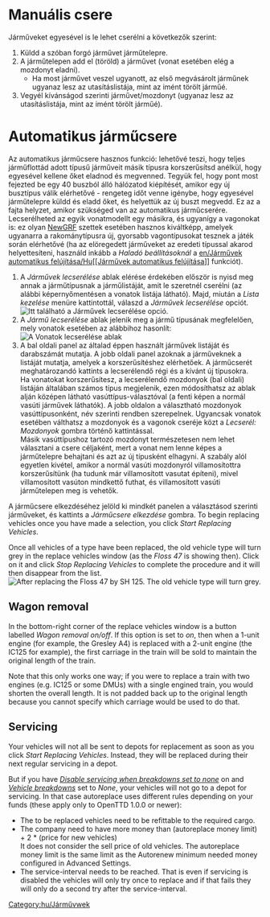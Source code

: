 {{hu/Manual/Tutorial/Oktatás}}
= Manuális csere =
Járműveket egyesével is le lehet cserélni a következők szerint:
# Küldd a szóban forgó járművet járműtelepre.
# A járműtelepen add el (töröld) a járművet (vonat esetében elég a mozdonyt eladni).
#*Ha most járművet veszel ugyanott, az első megvásárolt járműnek ugyanaz lesz az utasításlistája, mint az imént törölt járműé.
# Vegyél kívánságod szerinti járművet/mozdonyt (ugyanaz lesz az utasításlistája, mint az imént törölt járműé).

= Automatikus járműcsere =

Az automatikus járműcsere hasznos funkció: lehetővé teszi, hogy teljes járműflottád adott típusű járműveit másik típusra korszerűsítsd anélkül, hogy egyesével kellene őket eladnod és megvenned. Tegyük fel, hogy pont most fejezted be egy 40 buszból álló hálózatod kiépítését, amikor egy új busztípus válik elérhetővé - rengeteg időt venne igénybe, hogy egyesével járműtelepre küldd és eladd őket, és helyettük az új buszt megvedd. Ez az a fajta helyzet, amikor szükséged van az automatikus járműcserére. Lecserélheted az egyik vonatmodellt egy másikra, és ugyanígy a vagonokat is: ez olyan [[hu/Manual/NewGRF|NewGRF]] szettek esetében hasznos kiváltképp, amelyek ugyanarra a rakománytípusra új, gyorsabb vagontípusokat tesznek a játék során elérhetővé (ha az elöregedett járműveket az eredeti típussal akarod helyettesíteni, használd inkább a ''Haladó beállításoknál'' a [[en/Járművek automatikus felújítása/Hu[[Járművek automatikus felújítása]]]] funkciót).


# A ''Járművek lecserélése'' ablak elérése érdekében először is nyisd meg annak a járműtípusnak a járműlistáját, amit le szeretnél cserélni (az alábbi képernyőmentésen a vonatok listája látható). Majd, miután a ''Lista kezelése'' menüre kattintottál, válaszd a ''Járművek lecserélése'' opciót.<br>[[File:en/Manual/ManageList.png|frame|none|Itt található a ''Járművek lecserélése'' opció.]]
# A ''Jármű lecserélése'' ablak jelenik meg a jármű típusának megfelelően, mely vonatok esetében az alábbihoz hasonlít:<br>[[File:en/Manual/ReplaceTrain.png|frame|none|A ''Vonatok lecserélése'' ablak]]
# A bal oldali panel az általad éppen használt járművek listáját és darabszámát mutatja. A jobb oldali panel azoknak a járműveknek a listáját mutatja, amelyek a korszerűsítéshez elérhetőek. A járműcserét meghatározandó kattints a lecserélendő régi és a kívánt új típusokra.<br>Ha vonatokat korszerűsítesz, a lecserélendő mozdonyok (bal oldali) listáján általában számos típus megjelenik, ezen módosíthatsz az ablak alján középen látható vasúttípus-választóval (a fenti képen a normál vasúti járművek láthatók). A jobb oldalon a választható mozdonyok vasúttípusonként, név szerinti rendben szerepelnek. Ugyancsak vonatok esetében válthatsz a mozdonyok és a vagonok cseréje közt a ''Lecserél: Mozdonyok'' gombra történő kattintással.<br>Másik vasúttípushoz tartozó mozdonyt természetesen nem lehet választani a csere céljaként, mert a vonat nem lenne képes a járműtelepre behajtani és azt az új típusként elhagyni. A szabály alól egyetlen kivétel, amikor a normál vasúti mozdonyról villamosítottra korszerűsítünk (ha tudunk már villamosított vasutat építeni), mivel villamosított vasúton mindkettő futhat, és villamosított vasúti járműtelepen meg is vehetők. 

A járműcsere elkezdéséhez jelöld ki mindkét panelen a választásod szerinti járműveket, és kattints a ''Járműcsere elkezdése'' gombra.
To begin replacing vehicles once you have made a selection, you click ''Start Replacing Vehicles''.

Once all vehicles of a type have been replaced, the old vehicle type will turn grey in the replace vehicles window (as the ''Floss 47'' is showing then).  Click on it and click ''Stop Replacing Vehicles'' to complete the procedure and it will then disappear from the list.
[[File:en/Manual/ReplaceTrain2.png|frame|none|After replacing the ''Floss 47'' by ''SH 125''. The old vehicle type will turn grey.]]

==Wagon removal==
In the bottom-right corner of the replace vehicles window is a button labelled  ''Wagon removal on/off''. If this option is set to ''on'', then when a 1-unit engine (for example, the Gresley A4) is replaced with a 2-unit engine (the IC125 for example), the first carriage in the train will be sold to maintain the original length of the train. 

Note that this only works one way; if you were to replace a train with two engines (e.g. IC125 or some DMUs) with a single engined train, you would shorten the overall length. It is not padded back up to the original length because you cannot specify which carriage would be used to do that.

==Servicing==
Your vehicles will not all be sent to depots for replacement as soon as you click ''Start Replacing Vehicles''.  Instead, they will be replaced during their next regular servicing in a depot.

But if you have ''[[en/Archive/Manual/Settings/Advanced Settings/Vehicles#disable-servicing-when-breakdowns-set-to-none|Disable servicing when breakdowns set to none]]'' on and ''[[en/Archive/Manual/Settings/Difficulty#vehicle-breakdowns|Vehicle breakdowns]]'' set to ''None'', your vehicles will not go to a depot for servicing. In that case autoreplace uses different rules depending on your funds (these apply only to OpenTTD 1.0.0 or newer):
* The to be replaced vehicles need to be refittable to the required cargo.
* The company need to have more money than (autoreplace money limit) + 2 * (price for new vehicles)<br/>It does not consider the sell price of old vehicles. The autoreplace money limit is the same limit as the Autorenew minimum needed money configured in Advanced Settings.
* The service-interval needs to be reached. That is even if servicing is disabled the vehicles will only try once to replace and if that fails they will only do a second try after the service-interval.


[[Category:hu/Járművwek]]